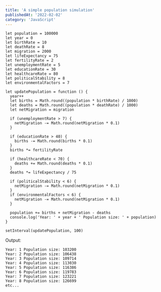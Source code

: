 ```yaml
---
title: 'A simple population simulation'
publishedAt: '2022-02-02'
category: 'JavaScript'
---
```




```
let population = 100000
let year = 0
let birthRate = 10
let deathRate = 8
let migration = 2000
let lifeExpectancy = 75
let fertilityRate = 2
let unemploymentRate = 5
let educationRate = 30
let healthcareRate = 80
let politicalStability = 8
let environmentalFactors = 7

let updatePopulation = function () {
  year++
  let births = Math.round((population * birthRate) / 1000)
  let deaths = Math.round((population * deathRate) / 1000)
  let netMigration = migration

  if (unemploymentRate > 7) {
    netMigration -= Math.round(netMigration * 0.1)
  }

  if (educationRate > 40) {
    births -= Math.round(births * 0.1)
  }
  births *= fertilityRate

  if (healthcareRate < 70) {
    deaths += Math.round(deaths * 0.1)
  }
  deaths *= lifeExpectancy / 75

  if (politicalStability < 6) {
    netMigration -= Math.round(netMigration * 0.1)
  }
  if (environmentalFactors < 6) {
    netMigration -= Math.round(netMigration * 0.1)
  }

  population += births + netMigration - deaths
  console.log('Year: ' + year + ' Population size: ' + population)
}

setInterval(updatePopulation, 100)

```

Output:

```
Year: 1 Population size: 103200
Year: 2 Population size: 106438
Year: 3 Population size: 109714
Year: 4 Population size: 113030
Year: 5 Population size: 116386
Year: 6 Population size: 119783
Year: 7 Population size: 123221
Year: 8 Population size: 126699
etc...
```

